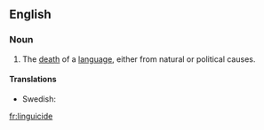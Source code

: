 ==English==
===Noun===
{{wikipedia}}
{{en-noun|-}}

# The [[death]] of a [[language]], either from natural or political causes.

====Translations====
{{trans-top|the death of a language}}
* Swedish: {{t|sv|språkdöd|c}}
{{trans-mid}}
{{trans-bottom}}

[[fr:linguicide]]